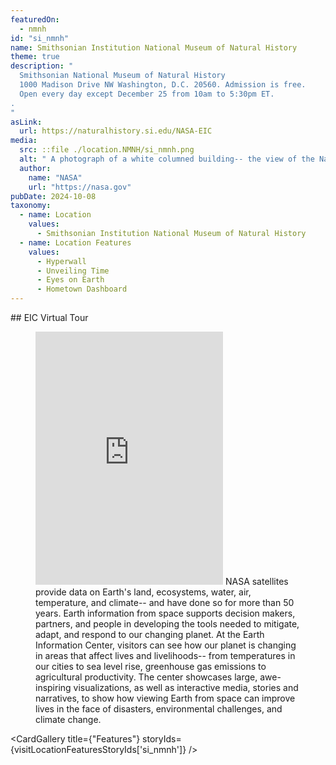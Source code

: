 ```yaml
---
featuredOn:
  - nmnh
id: "si_nmnh"
name: Smithsonian Institution National Museum of Natural History
theme: true
description: "
  Smithsonian National Museum of Natural History
  1000 Madison Drive NW Washington, D.C. 20560. Admission is free.
  Open every day except December 25 from 10am to 5:30pm ET.
.
"
asLink:
  url: https://naturalhistory.si.edu/NASA-EIC
media:
  src: ::file ./location.NMNH/si_nmnh.png
  alt: " A photograph of a white columned building-- the view of the National Museum of Natural History from its southern entrance."
  author:
    name: "NASA"
    url: "https://nasa.gov"
pubDate: 2024-10-08
taxonomy:
  - name: Location
    values: 
      - Smithsonian Institution National Museum of Natural History
  - name: Location Features
    values:
      - Hyperwall
      - Unveiling Time
      - Eyes on Earth
      - Hometown Dashboard
---
```



<Block style={{paddingBottom:0}}>
  <Prose>
  ## EIC Virtual Tour
  </Prose>
</Block>
<Block>
  <Figure>
    <Embed
      height="405"
      src="https://www.youtube.com/embed/2nzAHdqu2QI"
      title="A Virtual tour of the Earth Information Center"
    />
    <Caption>
      NASA satellites provide data on Earth's land, ecosystems, water, air, temperature, and climate-- and have done so for more than 50 years. 
      Earth information from space supports decision makers, partners, and people in developing the tools needed to mitigate, adapt, and respond to our changing planet. 
      At the Earth Information Center, visitors can see how our planet is changing in areas that affect lives and livelihoods-- from temperatures in our cities to sea level rise, greenhouse gas emissions to agricultural productivity. 
      The center showcases large, awe-inspiring visualizations, as well as interactive media, stories and narratives, to show how viewing Earth from space can improve lives in the face of disasters, environmental challenges, and climate change. 
    </Caption>
  </Figure>
</Block>

<CardGallery
  title={"Features"}
  storyIds={visitLocationFeaturesStoryIds['si_nmnh']}
/>

